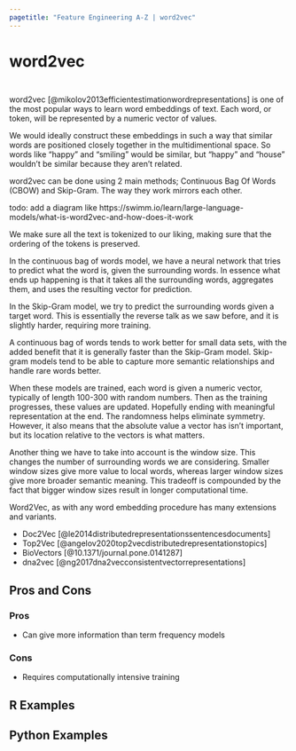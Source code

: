 ```yaml
---
pagetitle: "Feature Engineering A-Z | word2vec"
---
```


# word2vec {#sec-text-word2vec}

::: {style="visibility: hidden; height: 0px;"}
## word2vec
:::

word2vec [@mikolov2013efficientestimationwordrepresentations] is one of the most popular ways to learn word embeddings of text.
Each word, or token, will be represented by a numeric vector of values.

We would ideally construct these embeddings in such a way that similar words are positioned closely together in the multidimentional space.
So words like "happy" and "smiling" would be similar, but "happy" and "house" wouldn't be similar because they aren't related.

word2vec can be done using 2 main methods; Continuous Bag Of Words (CBOW) and Skip-Gram.
The way they work mirrors each other.

todo: add a diagram like https://swimm.io/learn/large-language-models/what-is-word2vec-and-how-does-it-work

We make sure all the text is tokenized to our liking, making sure that the ordering of the tokens is preserved.

In the continuous bag of words model, we have a neural network that tries to predict what the word is, given the surrounding words.
In essence what ends up happening is that it takes all the surrounding words, aggregates them, and uses the resulting vector for prediction.

In the Skip-Gram model, we try to predict the surrounding words given a target word.
This is essentially the reverse talk as we saw before, and it is slightly harder, requiring more training.

A continuous bag of words tends to work better for small data sets, with the added benefit that it is generally faster than the Skip-Gram model.
Skip-gram models tend to be able to capture more semantic relationships and handle rare words better.

When these models are trained, each word is given a numeric vector, typically of length 100-300 with random numbers.
Then as the training progresses, these values are updated.
Hopefully ending with meaningful representation at the end.
The randomness helps eliminate symmetry.
However, it also means that the absolute value a vector has isn't important, but its location relative to the vectors is what matters.

Another thing we have to take into account is the window size.
This changes the number of surrounding words we are considering.
Smaller window sizes give more value to local words, whereas larger window sizes give more broader semantic meaning.
This tradeoff is compounded by the fact that bigger window sizes result in longer computational time.

Word2Vec, as with any word embedding procedure has many extensions and variants.

-   Doc2Vec [@le2014distributedrepresentationssentencesdocuments]
-   Top2Vec [@angelov2020top2vecdistributedrepresentationstopics]
-   BioVectors [@10.1371/journal.pone.0141287]
-   dna2vec [@ng2017dna2vecconsistentvectorrepresentations]

## Pros and Cons

### Pros

-   Can give more information than term frequency models

### Cons

-   Requires computationally intensive training

## R Examples

## Python Examples